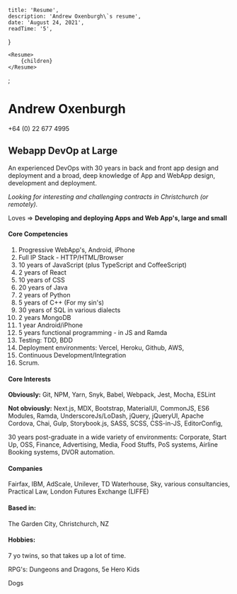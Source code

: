 

	title: 'Resume',
	description: 'Andrew Oxenburgh\`s resume',
	date: 'August 24, 2021',
	readTime: '5',
}

	<Resume>
		{children}
	</Resume>
</BlogPost>;

# Andrew Oxenburgh

+64 (0) 22 677 4995

## Webapp DevOp at Large

An experienced DevOps with 30 years in back and front app design and deployment and a broad, deep knowledge of App and WebApp design, development and deployment.

*Looking for interesting and challenging contracts in Christchurch (or remotely).*

Loves => **Developing and deploying Apps and Web App&apos;s, large and small**

#### Core Competencies

1. Progressive WebApp's, Android, iPhone
1. Full IP Stack - HTTP/HTML/Browser
1. 10 years of JavaScript (plus TypeScript and CoffeeScript)
1. 2 years of React
1. 10 years of CSS
1. 20 years of Java
1. 2 years of Python
1. 5 years of C++ (For my sin's)
1. 30 years of SQL in various dialects
1. 2 years MongoDB
1. 1 year Android/iPhone
1. 5 years functional programming - in JS and Ramda
1. Testing: TDD, BDD
1. Deployment environments: Vercel, Heroku, Github, AWS,
1. Continuous Development/Integration
1. Scrum.

#### Core Interests

**Obviously:** Git, NPM, Yarn, Snyk, Babel, Webpack, Jest, Mocha, ESLint

**Not obviously:** Next.js, MDX, Bootstrap, MaterialUI, CommonJS, ES6 Modules, Ramda, UnderscoreJs/LoDash, jQuery, jQueryUI, Apache Cordova, Chai, Gulp, Storybook.js, SASS, SCSS, CSS-in-JS, EditorConfig,

30 years post-graduate in a wide variety of environments: Corporate, Start Up, OSS, Finance, Advertising, Media, Food Stuffs, PoS systems, Airline Booking systems, DVOR automation.

#### Companies

Fairfax, IBM, AdScale, Unilever, TD Waterhouse, Sky, various consultancies, Practical Law, London Futures Exchange (LIFFE)

#### Based in:

The Garden City, Christchurch, NZ

#### Hobbies:

7 yo twins, so that takes up a lot of time.

RPG's:
	Dungeons and Dragons, 5e
	Hero Kids

Dogs
